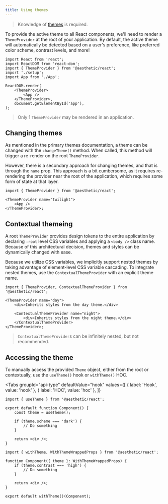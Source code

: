 ```yaml
---
title: Using themes
---
```



> Knowledge of [themes](../dev/css-in-js/themes.md) is required.

To provide the active theme to all React components, we'll need to render a `ThemeProvider` at the
root of your application. By default, the active theme will automatically be detected based on a
user's preference, like preferred color scheme, contrast levels, and more!

```tsx title="index.ts" {3,8-10}
import React from 'react';
import ReactDOM from 'react-dom';
import { ThemeProvider } from '@aesthetic/react';
import './setup';
import App from './App';

ReactDOM.render(
	<ThemeProvider>
		<App />
	</ThemeProvider>,
	document.getElementById('app'),
);
```

> Only 1 `ThemeProvider` may be rendered in an application.

## Changing themes

As mentioned in the primary themes documentation, a theme can be changed with the `changeTheme()`
method. When called, this method will trigger a re-render on the root `ThemeProvider`.

However, there is a secondary approach for changing themes, and that is through the `name` prop.
This approach is a bit cumbersome, as it requires re-rendering the provider near the root of the
application, which requires some form of state at that layer.

```tsx
import { ThemeProvider } from '@aesthetic/react';

<ThemeProvider name="twilight">
	<App />
</ThemeProvider>;
```

## Contextual themeing

A root `ThemeProvider` provides design tokens to the entire application by declaring `:root` level
CSS variables and applying a `<body />` class name. Because of this architectural decision, themes
and styles can be dynamically changed with ease.

Because we utilize CSS variables, we implicitly support nested themes by taking advantage of
element-level CSS variable cascading. To integrate nested themes, use the `ContextualThemeProvider`
with an explicit theme name.

```tsx
import { ThemeProvider, ContextualThemeProvider } from '@aesthetic/react';

<ThemeProvider name="day">
	<div>Inherits styles from the day theme.</div>

	<ContextualThemeProvider name="night">
		<div>Inherits styles from the night theme.</div>
	</ContextualThemeProvider>
</ThemeProvider>;
```

> `ContextualThemeProvider`s can be infinitely nested, but not recommended.

## Accessing the theme

To manually access the provided `Theme` object, either from the root or contextually, use the
`useTheme()` hook or `withTheme()` HOC.

<Tabs
  groupId="api-type"
  defaultValue="hook"
  values={[
    { label: 'Hook', value: 'hook' },
    { label: 'HOC', value: 'hoc' },
  ]}
>
  <TabItem value="hook">

```tsx {4,6}
import { useTheme } from '@aesthetic/react';

export default function Component() {
	const theme = useTheme();

	if (theme.scheme === 'dark') {
		// Do something
	}

	return <div />;
}
```

  </TabItem>
  <TabItem value="hoc">

```tsx {3,4,11}
import { withTheme, WithThemeWrappedProps } from '@aesthetic/react';

function Component({ theme }: WithThemeWrappedProps) {
	if (theme.contrast === 'high') {
		// Do something
	}

	return <div />;
}

export default withTheme()(Component);
```

  </TabItem>
</Tabs>
